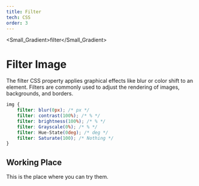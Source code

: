 ```yaml
---
title: Filter
tech: CSS
order: 3
---
```


<Small_Gradient>filter</Small_Gradient>

# Filter Image

The filter CSS property applies graphical effects like blur or color shift to an element. Filters are commonly used to adjust the rendering of images, backgrounds, and borders.

```css:style.css {1} showLineNumbers
img {
    filter: blur(0px); /* px */
    filter: contrast(100%); /* % */
    filter: brightness(100%); /* % */
    filter: Grayscale(0%); /* % */
    filter: Hue-State(0deg); /* deg */
    filter: Saturate(100); /* Nothing */
}
```

## Working Place

This is the place where you can try them.

<Filter />
